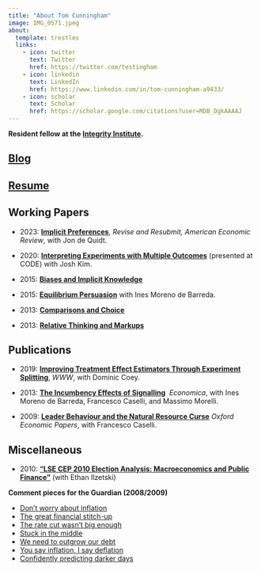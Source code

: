 ```yaml
---
title: "About Tom Cunningham"
image: IMG_0571.jpeg
about:
  template: trestles
  links:
    - icon: twitter
      text: Twitter
      href: https://twitter.com/testingham
    - icon: linkedin
      text: LinkedIn
      href: https://www.linkedin.com/in/tom-cunningham-a9433/
    - icon: scholar
      text: Scholar
      href: https://scholar.google.com/citations?user=MDB_DgkAAAAJ
---
```


**Resident fellow at the [Integrity Institute](https://integrityinstitute.org).**

##       [Blog](./index.html)

##       [Resume](./2023-03-13-resume-tom-cunningham.pdf)

##       Working Papers

- 2023: **[Implicit Preferences](https://jondequidt.com/pdfs/paper_implicit.pdf)**, *Revise and Resubmit, American Economic Review*, with Jon de Quidt.

- 2020: **[Interpreting Experiments with Multiple Outcomes](https://github.com/josh-kim/FB_Experiments/blob/master/Paper/multivariate-shrinkage.pdf)** (presented at CODE) with Josh Kim.

- 2015: **[Biases and Implicit Knowledge](https://scholar.google.com/citations?view_op=view_citation&hl=en&user=MDB_DgkAAAAJ&citation_for_view=MDB_DgkAAAAJ:WF5omc3nYNoC)**

- 2015: **[Equilibrium Persuasion](https://www.dropbox.com/s/75vv79wbwn4mcb7/CM-15-03-10.pdf?dl=0)** with Ines Moreno de Barreda.

- 2013: **[Comparisons and Choice](https://scholar.google.com/citations?view_op=view_citation&hl=en&user=MDB_DgkAAAAJ&citation_for_view=MDB_DgkAAAAJ:d1gkVwhDpl0C)**

- 2013: **[Relative Thinking and Markups](https://www.dropbox.com/s/gbrvbqg727v9h91/paper_markups.pdf?dl=0)**


##       Publications

- 2019: **[Improving Treatment Effect Estimators Through Experiment Splitting](https://research.fb.com/wp-content/uploads/2019/02/Improving-Treatment-Effect-Estimators-Through-Experiment-Splitting.pdf)**, *WWW*, with Dominic Coey.

- 2013: **[The Incumbency Effects of Signalling](https://onlinelibrary.wiley.com/doi/abs/10.1111/ecca.12060)**  *Economica*, with Ines Moreno de Barreda, Francesco Caselli, and Massimo Morelli.

- 2009: **[Leader Behaviour and the Natural Resource Curse](https://academic.oup.com/oep/article-abstract/61/4/628/2362031)** *Oxford Economic Papers*, with Francesco Caselli.


##       Miscellaneous

- 2010: **["LSE CEP 2010 Election Analysis: Macroeconomics and Public Finance"](http://cep.lse.ac.uk/pubs/download/ea013.pdf)** (with Ethan Ilzetski) 



**Comment pieces for the Guardian (2008/2009)**

- [Don't worry about inflation](http://www.guardian.co.uk/commentisfree/2008/oct/12/inflation-economy)
- [The great financial stitch-up](http://www.guardian.co.uk/commentisfree/2008/oct/26/creditcrunch-economics)
- [The rate cut wasn't big enough](http://www.guardian.co.uk/commentisfree/2009/jan/09/interest-rates-inflation-targets)
- [Stuck in the middle](http://www.guardian.co.uk/commentisfree/2009/jan/27/asset-prices-slump)
- [We need to outgrow our debt](http://www.guardian.co.uk/commentisfree/2009/feb/18/inflation-recession)
- [You say inflation, I say deflation](http://www.guardian.co.uk/commentisfree/2009/feb/26/inflation-consumer-price-index)
- [Confidently predicting darker days](https://www.theguardian.com/commentisfree/2009/apr/08/economy-recession)

<!-- Search Monster
Phillips Curves for US, GB, & FR, 1980-2007
Growth since 1600
Old Things
LSE Friday night macro group
Confidence intervals test
Quizzes: Milan v Paris, Dutch v French still life
Decisions, Games & Logic 2007
(June 07) A theory of fallacies (presentation for DGL 2007).
(1998) Stove's Gem & the Fallacy of Equivocation -->